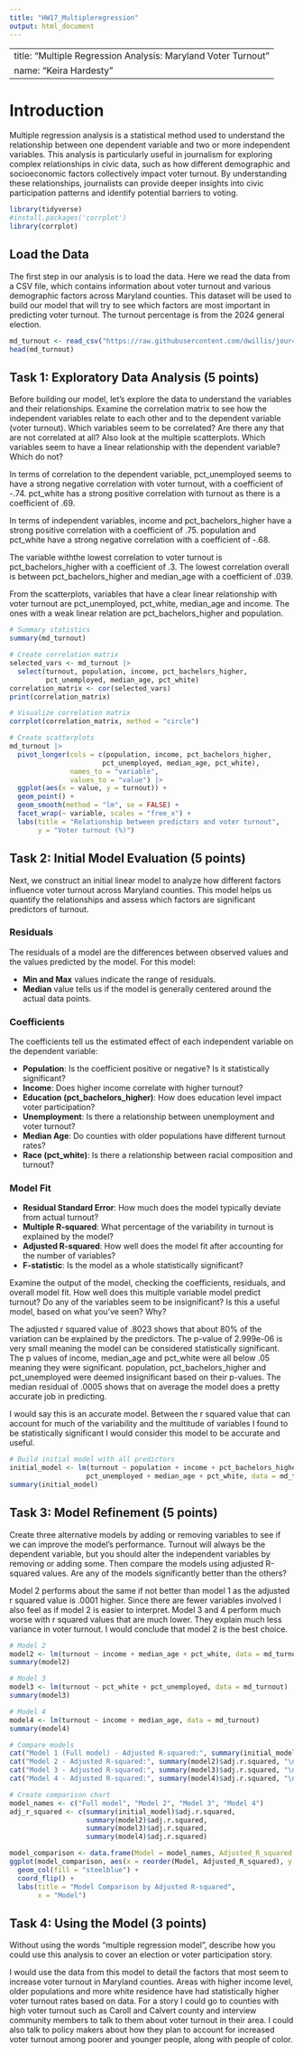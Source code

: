 ```yaml
---
title: "HW17_Multipleregression"
output: html_document
---
```


---
title: "Multiple Regression Analysis: Maryland Voter Turnout"
name: "Keira Hardesty"
---

# Introduction

Multiple regression analysis is a statistical method used to understand the relationship between one dependent variable and two or more independent variables. This analysis is particularly useful in journalism for exploring complex relationships in civic data, such as how different demographic and socioeconomic factors collectively impact voter turnout. By understanding these relationships, journalists can provide deeper insights into civic participation patterns and identify potential barriers to voting.

```r
library(tidyverse)
#install.packages('corrplot')
library(corrplot)
```

## Load the Data

The first step in our analysis is to load the data. Here we read the data from a CSV file, which contains information about voter turnout and various demographic factors across Maryland counties. This dataset will be used to build our model that will try to see which factors are most important in predicting voter turnout. The turnout percentage is from the 2024 general election.

```r
md_turnout <- read_csv("https://raw.githubusercontent.com/dwillis/jour405/refs/heads/main/data/md_turnout.csv")
head(md_turnout)
```

## Task 1: Exploratory Data Analysis (5 points)

Before building our model, let's explore the data to understand the variables and their relationships. Examine the correlation matrix to see how the independent variables relate to each other and to the dependent variable (voter turnout). Which variables seem to be correlated? Are there any that are not correlated at all? Also look at the multiple scatterplots. Which variables seem to have a linear relationship with the dependent variable? Which do not?

In terms of correlation to the dependent variable, pct_unemployed seems to have a strong negative correlation with voter turnout, with a coefficient of -.74. pct_white has a strong positive correlation with turnout as there is a coefficient of .69.

In terms of independent variables, income and pct_bachelors_higher have a strong positive correlation with a coefficient of .75. population and pct_white have a strong negative correlation with a coefficient of -.68. 

The variable withthe lowest correlation to voter turnout is pct_bachelors_higher with a coefficient of .3. The lowest correlation overall is between pct_bachelors_higher and median_age with a coefficient of .039.

From the scatterplots, variables that have a clear linear relationship with voter turnout are pct_unemployed, pct_white, median_age and income. The ones with a weak linear relation are pct_bachelors_higher and population. 


```r
# Summary statistics
summary(md_turnout)

# Create correlation matrix
selected_vars <- md_turnout |> 
  select(turnout, population, income, pct_bachelors_higher, 
         pct_unemployed, median_age, pct_white)
correlation_matrix <- cor(selected_vars)
print(correlation_matrix)

# Visualize correlation matrix
corrplot(correlation_matrix, method = "circle")

# Create scatterplots
md_turnout |>
  pivot_longer(cols = c(population, income, pct_bachelors_higher, 
                       pct_unemployed, median_age, pct_white),
               names_to = "variable", 
               values_to = "value") |>
  ggplot(aes(x = value, y = turnout)) +
  geom_point() +
  geom_smooth(method = "lm", se = FALSE) +
  facet_wrap(~ variable, scales = "free_x") +
  labs(title = "Relationship between predictors and voter turnout",
       y = "Voter turnout (%)")
```

## Task 2: Initial Model Evaluation (5 points)

Next, we construct an initial linear model to analyze how different factors influence voter turnout across Maryland counties. This model helps us quantify the relationships and assess which factors are significant predictors of turnout. 

### Residuals

The residuals of a model are the differences between observed values and the values predicted by the model. For this model:

* **Min and Max** values indicate the range of residuals. 
* **Median** value tells us if the model is generally centered around the actual data points.

### Coefficients

The coefficients tell us the estimated effect of each independent variable on the dependent variable:

* **Population**: Is the coefficient positive or negative? Is it statistically significant?
* **Income**: Does higher income correlate with higher turnout?
* **Education (pct_bachelors_higher)**: How does education level impact voter participation?
* **Unemployment**: Is there a relationship between unemployment and voter turnout?
* **Median Age**: Do counties with older populations have different turnout rates?
* **Race (pct_white)**: Is there a relationship between racial composition and turnout?


### Model Fit

* **Residual Standard Error**: How much does the model typically deviate from actual turnout?
* **Multiple R-squared**: What percentage of the variability in turnout is explained by the model?
* **Adjusted R-squared**: How well does the model fit after accounting for the number of variables?
* **F-statistic**: Is the model as a whole statistically significant?


Examine the output of the model, checking the coefficients, residuals, and overall model fit. How well does this multiple variable model predict turnout? Do any of the variables seem to be insignificant? Is this a useful model, based on what you've seen? Why?

The adjusted r squared value of .8023 shows that about 80% of the variation can be explained by the predictors. The p-value of 2.999e-06 is very small meaning the model can be considered statistically significant. The p values of income, median_age and pct_white were all below .05 meaning they were significant. population, pct_bachelors_higher and pct_unemployed were deemed insignificant based on their p-values. The median residual of .0005 shows that on average the model does a pretty accurate job in predicting. 

I would say this is an accurate model. Between the r squared value that can account for much of the variability and the multitude of variables I found to be statistically significant I would consider this model to be accurate and useful.

```r
# Build initial model with all predictors
initial_model <- lm(turnout ~ population + income + pct_bachelors_higher + 
                   pct_unemployed + median_age + pct_white, data = md_turnout)
summary(initial_model)

```

## Task 3: Model Refinement (5 points)

Create three alternative models by adding or removing variables to see if we can improve the model's performance. Turnout will always be the dependent variable, but you should alter the independent variables by removing or adding some. Then compare the models using adjusted R-squared values. Are any of the models significantly better than the others?

Model 2 performs about the same if not better than model 1 as the adjusted r squared value is .0001 higher. Since there are fewer variables involved I also feel as if model 2 is easier to interpret. Model 3 and 4 perform much worse with r squared values that are much lower. They explain much less variance in voter turnout. I would conclude that model 2 is the best choice. 

```r
# Model 2
model2 <- lm(turnout ~ income + median_age + pct_white, data = md_turnout)
summary(model2)

# Model 3
model3 <- lm(turnout ~ pct_white + pct_unemployed, data = md_turnout)
summary(model3)

# Model 4
model4 <- lm(turnout ~ income + median_age, data = md_turnout)
summary(model4)

# Compare models
cat("Model 1 (Full model) - Adjusted R-squared:", summary(initial_model)$adj.r.squared, "\n")
cat("Model 2 - Adjusted R-squared:", summary(model2)$adj.r.squared, "\n")
cat("Model 3 - Adjusted R-squared:", summary(model3)$adj.r.squared, "\n")
cat("Model 4 - Adjusted R-squared:", summary(model4)$adj.r.squared, "\n")

# Create comparison chart
model_names <- c("Full model", "Model 2", "Model 3", "Model 4")
adj_r_squared <- c(summary(initial_model)$adj.r.squared,
                   summary(model2)$adj.r.squared,
                   summary(model3)$adj.r.squared,
                   summary(model4)$adj.r.squared)

model_comparison <- data.frame(Model = model_names, Adjusted_R_squared = adj_r_squared)
ggplot(model_comparison, aes(x = reorder(Model, Adjusted_R_squared), y = Adjusted_R_squared)) +
  geom_col(fill = "steelblue") +
  coord_flip() +
  labs(title = "Model Comparison by Adjusted R-squared",
       x = "Model")
```


## Task 4: Using the Model (3 points)

Without using the words "multiple regression model", describe how you could use this analysis to cover an election or voter participation story.

I would use the data from this model to detail the factors that most seem to increase voter turnout in Maryland counties. Areas with higher income level, older populations and more white residence have had statistically higher voter turnout rates based on data. For a story I could go to counties with high voter turnout such as Caroll and Calvert county and interview community members to talk to them about voter turnout in their area. I could also talk to policy makers about how they plan to account for increased voter turnout among poorer and younger people, along with people of color. 
